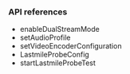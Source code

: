 <PlatformWrapper platform="android">

### API references

* <Link to="{{global.AGORA_DOCS_URL}}/{{global.VSDK_RELEASE_FOLDER}}/{{global.API_REF_FOLDER}}/java_ng/API/class_irtcengine.html#api_enabledualstreammode">enableDualStreamMode</Link>

* <Link to="{{global.AGORA_DOCS_URL}}/{{global.VSDK_RELEASE_FOLDER}}/{{global.API_REF_FOLDER}}/java_ng/API/class_irtcengine.html#api_setaudioprofile">setAudioProfile</Link>

* <Link to="{{global.AGORA_DOCS_URL}}/{{global.VSDK_RELEASE_FOLDER}}/{{global.API_REF_FOLDER}}/java_ng/API/class_irtcengine.html#api_setvideoencoderconfiguration">setVideoEncoderConfiguration</Link>

* <Link to="{{global.AGORA_DOCS_URL}}/{{global.VSDK_RELEASE_FOLDER}}/{{global.API_REF_FOLDER}}/java_ng/API/rtc_api_data_type.html#class_lastmileprobeconfig">LastmileProbeConfig</Link>

* <Link to="{{global.AGORA_DOCS_URL}}/{{global.VSDK_RELEASE_FOLDER}}/{{global.API_REF_FOLDER}}/java_ng/API/class_irtcengine.html#api_startlastmileprobetest">startLastmileProbeTest</Link>

</PlatformWrapper>

